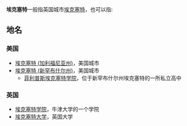 '''埃克塞特'''一般指英国城市[[埃克塞特|埃克塞特]]，也可以指:
== 地名 ==
=== 美国 ===
*[[埃克塞特_(加利福尼亚州)|埃克塞特 (加利福尼亚州)]]，美国城市
*[[埃克塞特_(新罕布什尔州)|埃克塞特 (新罕布什尔州)]]，美国城市
**[[菲利普斯埃克塞特学院|菲利普斯埃克塞特学院]]，位于新罕布什尔州埃克塞特的一所私立高中

=== 英国 ===
*[[埃克赛特学院|埃克塞特学院]]，牛津大学的一个学院
*[[埃克塞特大学|埃克塞特大学]]，英国大学

{{disamb|cat=四字消歧义}}
